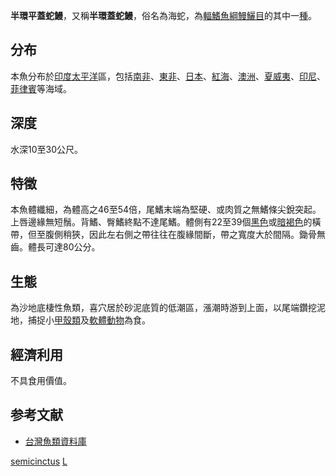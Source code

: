 {{Speciesbox
| name = 半環平蓋蛇鰻
| image = 
| image_width = 250px
| status = NE
| status_system = iucn3.1
| genus = Leiuranus
| species = semicinctus
| authority = Lay & Bennett, 1839
| synonyms = *''Leiuranus phoenixensis''<br /><small>Schultz, 1943</small>
*''Liuranus semicinctus''<br /><small>Lay & Bennett, 1839</small>
*''Machaerenchelys phoenixensis''<br /><small>Schultz, 1943</small>
}}

'''半環平蓋蛇鰻'''，又稱'''半環蓋蛇鰻'''，俗名為海蛇，為[[輻鰭魚綱|輻鰭魚綱]][[鰻鱺目|鰻鱺目]]的其中一[[種|種]]。

==分布==
本魚分布於[[印度|印度]][[太平洋|太平洋]]區，包括[[南非|南非]]、[[東非|東非]]、[[日本|日本]]、[[紅海|紅海]]、[[澳洲|澳洲]]、[[夏威夷|夏威夷]]、[[印尼|印尼]]、[[菲律賓|菲律賓]]等海域。

==深度==
水深10至30公尺。

==特徵==
本魚體纖細，為體高之46至54倍，尾鰭末端為堅硬、或肉質之無鰭條尖銳突起。上唇邊緣無短鬚。背鰭、臀鰭終點不達尾鰭。體側有22至39個[[黑色|黑色]]或[[暗褐色|暗褐色]]的橫帶，但至腹側稍狹，因此左右側之帶往往在腹緣間斷，帶之寬度大於間隔。鋤骨無齒。體長可達80公分。

==生態==
為沙地底棲性魚類，喜穴居於砂泥底質的低潮區，漲潮時游到上面，以尾端鑽挖泥地，捕捉小[[甲殼類|甲殼類]]及[[軟體動物|軟體動物]]為食。

==經濟利用==
不具食用價值。

==参考文献==
*[http://fishdb.sinica.edu.tw/ 台灣魚類資料庫]{{Wayback|url=http://fishdb.sinica.edu.tw/ |date=20160304193340 }}
{{Taxonbar|from=Q2864793}}

[[Category:蓋蛇鰻屬|semicinctus]]
[[Category:1839年描述的魚類|L]]